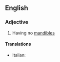 ==English==

===Adjective===
{{en-adj|-}}

# {{context|of a pupa}} Having no [[mandible]]s

====Translations====
{{trans-top|adecticous}}
* Italian: {{t-|it|adectico}}
{{trans-mid}}
{{trans-bottom}}